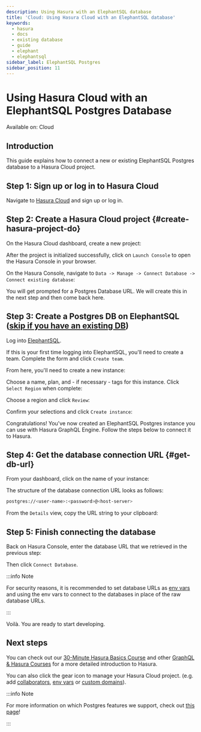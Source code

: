 ```yaml
---
description: Using Hasura with an ElephantSQL database
title: 'Cloud: Using Hasura Cloud with an ElephantSQL database'
keywords:
  - hasura
  - docs
  - existing database
  - guide
  - elephant
  - elephantsql
sidebar_label: ElephantSQL Postgres
sidebar_position: 11
---
```



# Using Hasura Cloud with an ElephantSQL Postgres Database

<div className='badge badge--primary heading-badge'>Available on: Cloud</div>

## Introduction

This guide explains how to connect a new or existing ElephantSQL Postgres database to a Hasura Cloud project.

## Step 1: Sign up or log in to Hasura Cloud

Navigate to [Hasura Cloud](https://cloud.hasura.io/signup/?pg=docs&plcmt=body&cta=navigate-to-hasura-cloud&tech=default)
and sign up or log in.

## Step 2: Create a Hasura Cloud project {#create-hasura-project-do}

On the Hasura Cloud dashboard, create a new project:

<Thumbnail src='/img/cloud-dbs/create-hasura-cloud-project.png' alt='Create Hasura Cloud project' />

After the project is initialized successfully, click on `Launch Console` to open the Hasura Console in your browser.

On the Hasura Console, navigate to `Data -> Manage -> Connect Database -> Connect existing database`:

You will get prompted for a Postgres Database URL. We will create this in the next step and then come back here.

<Thumbnail src='/img/cloud-dbs/existing-db-setup.png' alt='Hasura Cloud database setup' width='700px' />

## Step 3: Create a Postgres DB on ElephantSQL ([skip if you have an existing DB](#get-db-url))

Log into [ElephantSQL](https://customer.elephantsql.com/login).

If this is your first time logging into ElephantSQL, you'll need to create a team. Complete the form and click
`Create team`.

<Thumbnail src='/img/cloud-dbs/elephant/elephant-create-team.png' alt='Create Elephant team' width='700px' />

From here, you'll need to create a new instance:

<Thumbnail
  src='/img/cloud-dbs/elephant/elephant-create-instance.png'
  alt='Create new Elephant instance'
  width='700px'
/>

Choose a name, plan, and - if necessary - tags for this instance. Click `Select Region` when complete:

<Thumbnail
  src='/img/cloud-dbs/elephant/elephant-instance-details.png'
  alt='Add details to Elephant instance'
  width='700px'
/>

Choose a region and click `Review`:

<Thumbnail
  src='/img/cloud-dbs/elephant/elephant-select-region.png'
  alt='Choose region for Elephant instance'
  width='700px'
/>

Confirm your selections and click `Create instance`:

<Thumbnail src='/img/cloud-dbs/elephant/elephant-confirm-instance.png' alt='Create Elephant instance' width='700px' />

Congratulations! You've now created an ElephantSQL Postgres instance you can use with Hasura GraphQL Engine. Follow the
steps below to connect it to Hasura.

## Step 4: Get the database connection URL {#get-db-url}

From your dashboard, click on the name of your instance:

<Thumbnail src='/img/cloud-dbs/elephant/elephant-choose-instance.png' alt='Choose Elephant instance' width='700px' />

The structure of the database connection URL looks as follows:

```bash
postgres://<user-name>:<password>@<host-server>
```

From the `Details` view, copy the URL string to your clipboard:

<Thumbnail
  src='/img/cloud-dbs/elephant/elephant-connection-string.png'
  alt='Get the connection string for the database'
  width='700px'
/>

## Step 5: Finish connecting the database

Back on Hasura Console, enter the database URL that we retrieved in the previous step:

<Thumbnail
  src='/img/cloud-dbs/elephant/elephant-connect-db.png'
  alt='Add the connection string to your Hasura Console'
  width='700px'
/>

Then click `Connect Database`.

:::info Note

For security reasons, it is recommended to set database URLs as
[env vars](/projects/env-vars.mdx#manage-project-env-vars) and using the env vars to connect to the databases in place
of the raw database URLs.

:::

Voilà. You are ready to start developing.

<Thumbnail src='/img/cloud-dbs/hasura-console.png' alt='Hasura Console' />

## Next steps

You can check out our [30-Minute Hasura Basics Course](https://hasura.io/learn/graphql/hasura/introduction/) and other
[GraphQL & Hasura Courses](https://hasura.io/learn/) for a more detailed introduction to Hasura.

You can also click the gear icon to manage your Hasura Cloud project. (e.g. add
[collaborators](/projects/collaborators.mdx#manage-project-collaborators),
[env vars](/projects/env-vars.mdx#manage-project-env-vars) or
[custom domains](/projects/domains.mdx#manage-project-domains)).

<Thumbnail src='/img/getting-started/project-manage.png' alt='Project actions' width='860px' />

:::info Note

For more information on which Postgres features we support, check out [this page](/databases/index.mdx#feature-support)!

:::
